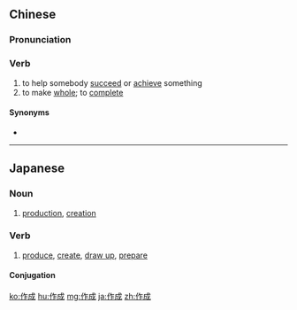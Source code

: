 ==Chinese==
{{zh-forms}}

===Pronunciation===
{{zh-pron
|m=zuòchéng
|c=zok3 sing4
|cat=v
}}

===Verb===
{{zh-verb}}

# to help somebody [[succeed]] or [[achieve]] something
# to make [[whole]]; to [[complete]]

====Synonyms====
* {{zh-l|成全}}

----

==Japanese==
{{ja-kanjitab|さく|せい|yomi=on}}

===Noun===
{{ja-noun|さくせい}}

# [[production]], [[creation]]
#: {{ja-usex|その作品の'''作成'''には時間がかかった。|その さくひん の '''さくせい''' に は じかん が かかった。|It took a long time to '''produce''' that piece.}}

===Verb===
{{ja-verb-suru|type=3|さくせい}}

# [[produce]], [[create]], [[draw up]], [[prepare]]

====Conjugation====
{{ja-suru|さくせい}}

[[ko:作成]]
[[hu:作成]]
[[mg:作成]]
[[ja:作成]]
[[zh:作成]]